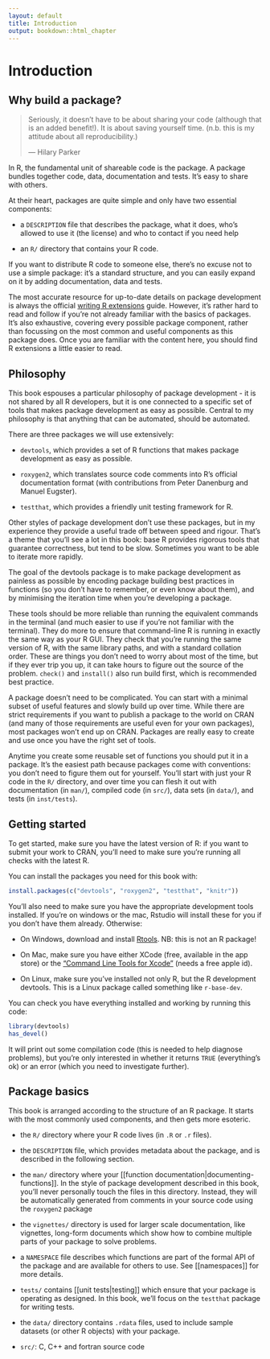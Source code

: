 ```yaml
---
layout: default
title: Introduction
output: bookdown::html_chapter
---
```


# Introduction

## Why build a package?

> Seriously, it doesn’t have to be about sharing your code (although that 
> is an added benefit!). It is about saving yourself time. (n.b. this is 
> my attitude about all reproducibility.)
>
> --- Hilary Parker

In R, the fundamental unit of shareable code is the package. A package bundles together code, data, documentation and tests. It's easy to share with others.

At their heart, packages are quite simple and only have two essential components: 

* a `DESCRIPTION` file that describes the package, what it does, who's allowed
  to use it (the license) and who to contact if you need help

* an `R/` directory that contains your R code.

If you want to distribute R code to someone else, there's no excuse not to use a simple package: it's a standard structure, and you can easily expand on it by adding documentation, data and tests.

The most accurate resource for up-to-date details on package development is always the official [writing R extensions][r-ext] guide. However, it's rather hard to read and follow if you're not already familiar with the basics of packages. It's also exhaustive, covering every possible package component, rather than focussing on the most common and useful components as this package does. Once you are familiar with the content here, you should find R extensions a little easier to read.

## Philosophy

This book espouses a particular philosophy of package development - it is not shared by all R developers, but it is one connected to a specific set of tools that makes package development as easy as possible. Central to my philosophy is that anything that can be automated, should be automated. 

There are three packages we will use extensively:

* `devtools`, which provides a set of R functions that makes package
  development as easy as possible.

* `roxygen2`, which translates source code comments into R's official
  documentation format (with contributions from Peter Danenburg and 
  Manuel Eugster).

* `testthat`, which provides a friendly unit testing framework for R.

Other styles of package development don't use these packages, but in my experience they provide a useful trade off between speed and rigour. That's a theme that you'll see a lot in this book: base R provides rigorous tools that guarantee correctness, but tend to be slow. Sometimes you want to be able to iterate more rapidly.

The goal of the devtools package is to make package development as painless as possible by encoding package building best practices in functions (so you don't have to remember, or even know about them), and by minimising the iteration time when you're developing a package.

These tools should be more reliable than running the equivalent commands in the terminal (and much easier to use if you're not familiar with the terminal). They do more to ensure that command-line R is running in exactly the same way as your R GUI. They check that you're running the same version of R, with the same library paths, and with a standard collation order. These are things you don't need to worry about most of the time, but if they ever trip you up, it can take hours to figure out the source of the problem. `check()` and `install()` also run build first, which is recommended best practice.

A package doesn't need to be complicated. You can start with a minimal subset of useful features and slowly build up over time. While there are strict requirements if you want to publish a package to the world on CRAN (and many of those requirements are useful even for your own packages), most packages won't end up on CRAN. Packages are really easy to create and use once you have the right set of tools.

Anytime you create some reusable set of functions you should put it in a package. It's the easiest path because packages come with conventions: you don't need to figure them out for yourself. You'll start with just your R code in the `R/` directory, and over time you can flesh it out with documentation (in `man/`), compiled code (in `src/`), data sets (in `data/`), and tests (in `inst/tests`).

## Getting started

To get started, make sure you have the latest version of R: if you want to submit your work to CRAN, you'll need to make sure you're running all checks with the latest R.

You can install the packages you need for this book with:

```r
install.packages(c("devtools", "roxygen2", "testthat", "knitr"))
```

You'll also need to make sure you have the appropriate development tools installed. If you're on windows or the mac, Rstudio will install these for you if you don't have them already. Otherwise:

* On Windows, download and install [Rtools](http://cran.r-project.org/bin/windows/Rtools/). NB: this is not an R package!

* On Mac, make sure you have either XCode (free, available in the app store)
  or the ["Command Line Tools for Xcode"](http://developer.apple.com/downloads)
  (needs a free apple id).

* On Linux, make sure you've installed not only R, but the R development
  devtools. This is a Linux package called something like `r-base-dev`.

You can check you have everything installed and working by running this code:

```r
library(devtools)
has_devel()
```

It will print out some compilation code (this is needed to help diagnose problems), but you're only interested in whether it returns `TRUE` (everything's ok) or an error (which you need to investigate further).

## Package basics

This book is arranged according to the structure of an R package. It starts with the most commonly used components, and then gets more esoteric.

* the `R/` directory where your R code lives (in `.R` or `.r` files).

* the `DESCRIPTION` file, which provides metadata about the package, and is
  described in the following section.

* the `man/` directory where your [[function documentation|documenting-functions]]. In
  the style of package development described in this book, you'll never
  personally touch the files in this directory. Instead, they will be
  automatically generated from comments in your source code using the
  `roxygen2` package

* the `vignettes/` directory is used for larger scale documentation, like
  vignettes, long-form documents which show how to combine multiple parts
  of your package to solve problems.

* a `NAMESPACE` file describes which functions are part of the formal API of
  the package and are available for others to use. See [[namespaces]] for more
  details.

* `tests/` contains [[unit tests|testing]] which ensure that
  your package is operating as designed. In this book, we'll focus on the
  `testthat` package for writing tests.

* the `data/` directory contains `.rdata` files, used to include sample
  datasets (or other R objects) with your package.

* `src/`: C, C++ and fortran source code

[r-ext]:http://cran.r-project.org/doc/manuals/R-exts.html#Creating-R-packages
